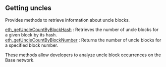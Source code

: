 
<Meta
  title="Base getting unclesn info | dRPC"
/>

## Getting uncles

Provides methods to retrieve information about uncle blocks.

[eth_getUncleCountByBlockHash](/base-api/gettinguncles/eth_getUncleCountByBlockHash) : Retrieves the number of uncle blocks for a given block by its hash. \
[eth_getUncleCountByBlockNumber](/base-api/gettinguncles/eth_getUncleCountByBlockNumber) : Returns the number of uncle blocks for a specified block number.

These methods allow developers to analyze uncle block occurrences on the Base network.

<Space h={16} />
<GetStarted />
